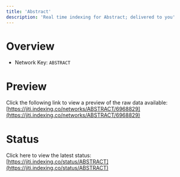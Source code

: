 ```yaml
---
title: 'Abstract'
description: 'Real time indexing for Abstract; delivered to you'
---
```


# Overview
- Network Key: `ABSTRACT`

# Preview
Click the following link to view a preview of the raw data available: [https://jiti.indexing.co/networks/ABSTRACT/6968829](https://jiti.indexing.co/networks/ABSTRACT/6968829)

# Status
Click here to view the latest status: [https://jiti.indexing.co/status/ABSTRACT](https://jiti.indexing.co/status/ABSTRACT)
